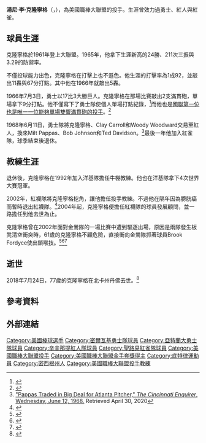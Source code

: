 {{Infobox baseball biography
|name        = 湯尼·克隆寧格<br/>Tony Cloninger
|image       = Tony Cloninger 1962.png
|image_size  =
|caption     = 1962年的克隆寧格
|position    = [[投手|投手]]
|bats        = 右
|throws      = 右
|birth_date  = {{Birth date|1940|8|13}}
|birth_place = {{USA}}[[北卡羅來納州|北卡羅來納州]][[櫻桃維爾_(北卡羅來納州)|櫻桃維爾]]
|death_date  = {{Death date and age|2018|7|24|1940|8|13}}
|death_place = {{USA}}[[北卡羅來納州|北卡羅來納州]][[丹佛_(北卡羅來納州)|丹佛]]
|debutleague = 美國職棒大聯盟
|debutdate   = 6月15日
|debutyear   = 1961年
|debutteam   = 密爾瓦基勇士
|finalleague = 美國職棒大聯盟
|finaldate   = 7月22日
|finalyear   = 1972年
|finalteam   = 聖路易紅雀
|statleague  = 美國職棒大聯盟
|stat1label  = 勝敗投數
|stat1value  = 113–97
|stat2label  = [[防禦率|防禦率]]
|stat2value  = 4.07
|stat3label  = [[三振|三振]]
|stat3value  = 1120
|teams=
'''球員時期'''
* [[亞特蘭大勇士|密爾瓦基/亞特蘭大勇士]] ({{mlby|1961}}–{{mlby|1968}})
* [[辛辛那提紅人|辛辛那提紅人]] ({{mlby|1968}}–{{mlby|1971}})
* [[聖路易紅雀|聖路易紅雀]] ({{mlby|1972}})
'''教練時期'''
* [[紐約洋基|紐約洋基]] ({{mlby|1992}}–{{mlby|2001}})
* [[波士頓紅襪|波士頓紅襪]] ({{mlby|2002}}–{{mlby|2003}})
|highlights=
* 4×[[世界大賽|世界大賽]]冠軍 ([[1996年世界大賽|1996]],[[1998年世界大賽|1998]]–[[2000年世界大賽|2000]])
|hoflink  = 美國國家棒球名人堂暨博物館
|hoftype  = 美國棒球名人堂
|hofdate  = 
|hofvote  = 
|hofmethod= 
}}
'''湯尼·李·克隆寧格'''（{{lang-en|Tony Lee Cloninger}}，{{bd|1940年|8月13日|2018年|7月24日|catIdx=Cloninger}}），為美國職棒大聯盟的投手。生涯曾效力過勇士、紅人與紅雀。

==球員生涯==
克隆寧格於1961年登上大聯盟。1965年，他拿下生涯新高的24勝、211次三振與3.29的防禦率。

不僅投球能力出色，克隆寧格在打擊上也不遜色。他生涯的打擊率為1成92，並敲出11轟與67分打點。其中他在1966年就敲出5轟。

1966年7月3日，勇士以17比3大勝巨人。克隆寧格在那場比賽敲出2支滿貫砲，單場拿下9分打點。他不僅寫下了勇士隊使個人單場打點紀錄，<ref>{{cite web |title=Single Game Records - Atlanta Braves |url=https://www.mlb.com/braves/history/single-game-records |website=MLB.com |accessdate=2020-10-03 |archive-date=2020-10-11 |archive-url=https://web.archive.org/web/20201011230111/https://www.mlb.com/braves/history/single-game-records |dead-url=no }}</ref>而他也是[[美國職棒大聯盟單場滿貫砲數排行榜|國聯第一位也是唯一一位能夠單場雙響滿貫砲的投手]]。<ref>{{cite web |title=Tony Cloninger Stats |url=https://www.baseball-almanac.com/players/player.php?p=clonito01 |website=Baseball Almanac |accessdate=2020-10-03 |archive-date=2020-09-22 |archive-url=https://web.archive.org/web/20200922101908/https://www.baseball-almanac.com/players/player.php?p=clonito01 |dead-url=no }}</ref>

1968年6月11日，勇士隊將克隆寧格、Clay Carroll和Woody Woodward交易至紅人，換來Milt Pappas、Bob Johnson和Ted Davidson。<ref>[https://www.newspapers.com/clip/28272634/the-cincinnati-enquirer/ "Pappas Traded in Big Deal for Atlanta Pitcher," ''The Cincinnati Enquirer'', Wednesday, June 12, 1968.] {{Wayback|url=https://www.newspapers.com/clip/28272634/the-cincinnati-enquirer/ |date=20201021135401 }} Retrieved April 30, 2020</ref>最後一年他加入紅雀隊，球季結束後退休。

==教練生涯==
退休後，克隆寧格在1992年加入洋基隊擔任牛棚教練。他也在洋基隊拿下4次世界大賽冠軍。

2002年，紅襪隊將克隆寧格挖角，讓他擔任投手教練。不過他在隔年因為膀胱癌而暫時退出紅襪隊。<ref>{{Cite web |url=http://www.shelbystar.com/sports/cloninger-48236-yankees-reflects.html |title=Whisnant, Gabe, '"Cloninger Reflects on Tenure with Steinbrenner's Yankees", ''The Shelby Star'', July 16, 2010 |access-date=2020-10-05 |archive-date=2010-07-21 |archive-url=https://web.archive.org/web/20100721000538/http://www.shelbystar.com/sports/cloninger-48236-yankees-reflects.html |dead-url=no }}</ref>2004年起，克隆寧格便擔任紅襪隊的球員發展顧問，並一路擔任到他去世為止。

克隆寧格曾在2002年面對金鶯隊的一場比賽中遭到驅逐出場，原因是兩隊發生板凳清空衝突時，61歲的克隆寧格不顧危險，直接衝向金鶯隊抓著球員Brook Fordyce使出鎖喉技。<ref>{{cite news |last1=Christensen |first1=Joe |title=O's, Red Sox clear benches, but not the air |url=https://www.baltimoresun.com/news/bs-xpm-2002-07-29-0207290162-story.html |accessdate=2020-07-31 |publisher=The Baltimore Sun |date=2002-07-29 |archive-date=2021-06-20 |archive-url=https://web.archive.org/web/20210620224310/https://www.baltimoresun.com/news/bs-xpm-2002-07-29-0207290162-story.html |dead-url=no }}</ref><ref>{{cite web |title=MLB Photo Gallery |url=http://www.mlb.com/mlb/photogallery/photos_best/page_08.jsp |website=MLB.com |accessdate=2020-07-31 |archive-date=2020-10-09 |archive-url=https://web.archive.org/web/20201009065320/http://www.mlb.com/mlb/photogallery/photos_best/page_08.jsp |dead-url=no }}</ref><ref>{{cite web |title=Orioles, Red Sox empty benches |url=https://www.youtube.com/watch?v=GOFnmRJnxsk |website=YouTube |accessdate=2020-07-31 |archive-date=2020-11-23 |archive-url=https://web.archive.org/web/20201123111315/https://www.youtube.com/watch?v=GOFnmRJnxsk |dead-url=no }}</ref>
==逝世==
2018年7月24日，77歲的克隆寧格在北卡州丹佛去世。<ref>{{cite web |last1=Walker |first1=Richard |title=Local athletic icon Tony Cloninger dies at 77 |url=http://www.gastongazette.com/sports/20180726/local-athletic-icon-tony-cloninger-dies-at-77 |website=GastonGazette.com |accessdate=2018-07-27 |date=2018-07-26 |archive-date=2020-10-14 |archive-url=https://web.archive.org/web/20201014172322/https://www.gastongazette.com/sports/20180726/local-athletic-icon-tony-cloninger-dies-at-77 |dead-url=no }}</ref>
==參考資料==
{{Reflist|2}}
==外部連結==
{{Commons category|Tony Cloninger}}
{{Baseballstats|mlb=112412|espn=20235|br=c/clonito01|fangraphs=1002359}}

{{1996年世界大賽冠軍紐約洋基隊名單}}
{{1998年世界大賽冠軍紐約洋基隊名單}}
{{1999年世界大賽冠軍紐約洋基隊名單}}
{{2000年世界大賽冠軍紐約洋基隊名單}}

{{DEFAULTSORT:Cloninger, Tony}}
[[Category:美國棒球選手|Category:美國棒球選手]]
[[Category:密爾瓦基勇士隊球員|Category:密爾瓦基勇士隊球員]]
[[Category:亞特蘭大勇士隊球員|Category:亞特蘭大勇士隊球員]]
[[Category:辛辛那提紅人隊球員|Category:辛辛那提紅人隊球員]]
[[Category:聖路易紅雀隊球員|Category:聖路易紅雀隊球員]]
[[Category:美國職棒大聯盟投手|Category:美國職棒大聯盟投手]]
[[Category:美國職棒大聯盟金手套獎得主|Category:美國職棒大聯盟金手套獎得主]]
[[Category:底特律運動員|Category:底特律運動員]]
[[Category:密西根州人|Category:密西根州人]]
[[Category:美國職棒大聯盟投手教練|Category:美國職棒大聯盟投手教練]]
